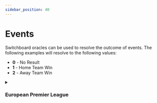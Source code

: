 ```yaml
---
sidebar_position: 40
---
```



# Events

Switchboard oracles can be used to resolve the outcome of events. The following
examples will resolve to the following values:

- **0** - No Result
- **1** - Home Team Win
- **2** - Away Team Win

<details>
<summary>

### European Premier League

</summary>

**ESPN**

```json title="EPL_Man_United_v_Leicester_City_10_16_21.json"
{
  "name": "EPL MAN v LEI 10/16/2021",
  "tasks": [
    {
      "httpTask": {
        "url": "https://site.api.espn.com/apis/site/v2/sports/soccer/eng.1/scoreboard/605965"
      }
    },
    {
      "conditionalTask": {
        "attempt": [
          {
            "conditionalTask": {
              "attempt": [
                {
                  "jsonParseTask": {
                    "path": "$.competitions[?(@.status.type.completed && @.id == '605965')].competitors[?(@.winner && @.homeAway == 'home')].id"
                  }
                },
                {
                  "valueTask": {
                    "value": 1
                  }
                }
              ],
              "onFailure": [
                {
                  "jsonParseTask": {
                    "path": "$.competitions[?(@.status.type.completed && @.id == '605965')].competitors[?(@.winner && @.homeAway == 'away')].id"
                  }
                },
                {
                  "valueTask": {
                    "value": 2
                  }
                }
              ]
            }
          }
        ],
        "onFailure": [
          {
            "conditionalTask": {
              "attempt": [
                {
                  "jsonParseTask": {
                    "path": "$.competitions[?(@.status.type.completed && @.id == '605965')].id"
                  }
                },
                {
                  "valueTask": {
                    "value": 0
                  }
                }
              ]
            }
          }
        ]
      }
    }
  ]
}
```

**Yahoo**

```json title="EPL_Man_United_v_Leicester_City_10_16_21.json"
{
  "name": "EPL MAN v LEI 10/16/2021",
  "tasks": [
    {
      "httpTask": {
        "url": "https://sports.yahoo.com/soccer/premier-league/leicester-city-manchester-united-2247085"
      }
    },
    {
      "regexExtractTask": {
        "pattern": "root.App.main\\s+=\\s+(\\{.*\\})",
        "groupNumber": 1
      }
    },
    {
      "conditionalTask": {
        "attempt": [
          {
            "conditionalTask": {
              "attempt": [
                {
                  "jsonParseTask": {
                    "path": "$.context.dispatcher.stores.GamesStore.games[?(@.gameid == 'soccer.g.2247085' && @.status_type == 'final' && @.winning_team_id == @.home_team_id)].attendance"
                  }
                },
                {
                  "valueTask": {
                    "value": 1
                  }
                }
              ],
              "onFailure": [
                {
                  "jsonParseTask": {
                    "path": "$.context.dispatcher.stores.GamesStore.games[?(@.gameid == 'soccer.g.2247085' && @.status_type == 'final' && @.winning_team_id == @.away_team_id)].attendance"
                  }
                },
                {
                  "valueTask": {
                    "value": 2
                  }
                }
              ]
            }
          }
        ],
        "onFailure": [
          {
            "conditionalTask": {
              "attempt": [
                {
                  "jsonParseTask": {
                    "path": "$.context.dispatcher.stores.GamesStore.games[?(@.gameid == 'soccer.g.2247085' && @.status_type == 'final')].attendance"
                  }
                },
                {
                  "valueTask": {
                    "value": 0
                  }
                }
              ]
            }
          }
        ]
      }
    }
  ]
}
```

</details>
